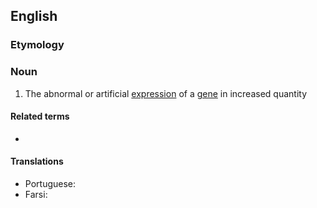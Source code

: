 ==English==

===Etymology===
{{prefix|en|over|expression}}

===Noun===
{{en-noun|~}}

# {{lb|en|genetics}} The abnormal or artificial [[expression]] of a [[gene]] in increased quantity

====Related terms====
* {{l|en|overexpress}}

====Translations====
{{trans-top|the artificial expression of a gene in increased quantity}}
* Portuguese: {{t|pt|sobre-expressão|f}}
* Farsi: {{t|pt|بیش‌بیان}}
{{trans-mid}}
{{trans-bottom}}